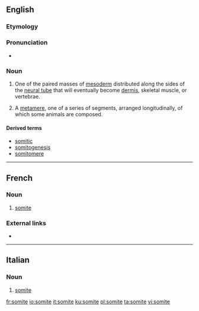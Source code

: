==English==

===Etymology===
{{suffix|soma|ite|lang=en}}

===Pronunciation===
* {{a|US}} {{IPA|/ˈsoʊmaɪt/|lang=en}}

===Noun===
{{en-noun}}

# {{label|en|embryology}} One of the paired masses of [[mesoderm]] distributed along the sides of the [[neural tube]] that will eventually become [[dermis]], skeletal muscle, or vertebrae.
# {{label|en|anatomy}} A [[metamere]], one of a series of segments, arranged longitudinally, of which some animals are composed.

====Derived terms====
* [[somitic]]
* [[somitogenesis]]
* [[somitomere]]

----

==French==

===Noun===
{{fr-noun|m}}

# {{label|fr|biology|entomology}} [[#English|somite]]

===External links===
* {{R:TLFi}}

----

==Italian==

===Noun===
{{it-noun|m}}

# {{label|it|biology|entomology}} [[#English|somite]]
[[fr:somite]]
[[io:somite]]
[[it:somite]]
[[ku:somite]]
[[pl:somite]]
[[ta:somite]]
[[vi:somite]]